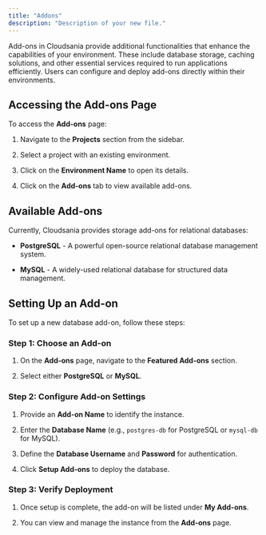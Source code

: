 ```yaml
---
title: "Addons"
description: "Description of your new file."
---
```


Add-ons in Cloudsania provide additional functionalities that enhance the capabilities of your environment. These include database storage, caching solutions, and other essential services required to run applications efficiently. Users can configure and deploy add-ons directly within their environments.

## Accessing the Add-ons Page

To access the **Add-ons** page:

1. Navigate to the **Projects** section from the sidebar.

2. Select a project with an existing environment.

3. Click on the **Environment Name** to open its details.

4. Click on the **Add-ons** tab to view available add-ons.

## Available Add-ons

Currently, Cloudsania provides storage add-ons for relational databases:

* **PostgreSQL** - A powerful open-source relational database management system.

* **MySQL** - A widely-used relational database for structured data management.

## Setting Up an Add-on

To set up a new database add-on, follow these steps:

### Step 1: Choose an Add-on

1. On the **Add-ons** page, navigate to the **Featured Add-ons** section.

2. Select either **PostgreSQL** or **MySQL**.

### Step 2: Configure Add-on Settings

1. Provide an **Add-on Name** to identify the instance.

2. Enter the **Database Name** (e.g., `postgres-db` for PostgreSQL or `mysql-db` for MySQL).

3. Define the **Database Username** and **Password** for authentication.

4. Click **Setup Add-ons** to deploy the database.

### Step 3: Verify Deployment

1. Once setup is complete, the add-on will be listed under **My Add-ons**.

2. You can view and manage the instance from the **Add-ons** page.

##